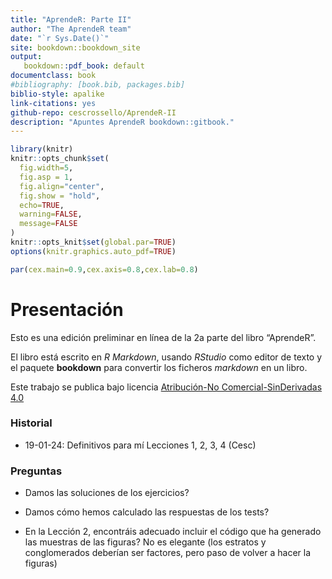```yaml
--- 
title: "AprendeR: Parte II"
author: "The AprendeR team"
date: "`r Sys.Date()`"
site: bookdown::bookdown_site
output: 
   bookdown::pdf_book: default
documentclass: book
#bibliography: [book.bib, packages.bib]
biblio-style: apalike
link-citations: yes
github-repo: cescrossello/AprendeR-II
description: "Apuntes AprendeR bookdown::gitbook."
---
```


```r
library(knitr)
knitr::opts_chunk$set(
  fig.width=5, 
  fig.asp = 1,
  fig.align="center", 
  fig.show = "hold",
  echo=TRUE, 
  warning=FALSE, 
  message=FALSE
)
knitr::opts_knit$set(global.par=TRUE)
options(knitr.graphics.auto_pdf=TRUE)
```

```r
par(cex.main=0.9,cex.axis=0.8,cex.lab=0.8)
```


# Presentación {-}

Esto es una edición preliminar en línea de la 2a parte del libro "AprendeR".

El libro está escrito en *R Markdown*, usando *RStudio* como editor de texto y el paquete **bookdown** para convertir los ficheros *markdown* en un libro. 

Este trabajo se publica bajo licencia [Atribución-No Comercial-SinDerivadas 4.0](https://creativecommons.org/licenses/by-nc-nd/4.0/)

### Historial {-}

* 19-01-24: Definitivos para mí Lecciones 1, 2, 3, 4 (Cesc)

### Preguntas {-}

* Damos las soluciones de los ejercicios?

* Damos cómo hemos calculado las respuestas de los tests?

* En la Lección 2, encontráis adecuado incluir el código que ha generado las muestras de las figuras? No es elegante (los estratos y conglomerados deberían ser factores, pero paso de volver a hacer la figuras)
